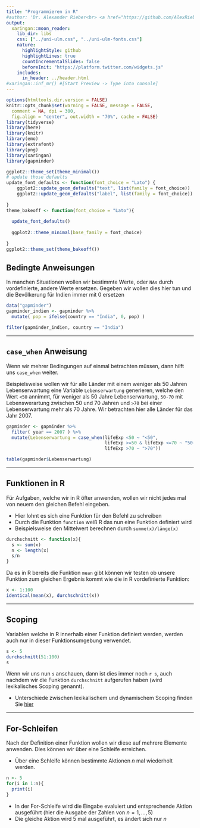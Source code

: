 ```yaml
---
title: "Programmieren in R"
#author: 'Dr. Alexander Rieber<br> <a href="https://github.com/AlexRieber"><i class="fa fa-github fa-fw"></i>&nbsp; AlexRieber</a><br> <a href="mailto:alexander.rieber@uni-ulm.de"><i class="fa fa-paper-plane fa-fw"></i>&nbsp; alexander.rieber@uni-ulm.de</a><br>'
output:
  xaringan::moon_reader:
    lib_dir: libs
    css: ["../uni-ulm.css", "../uni-ulm-fonts.css"]
    nature:
      highlightStyle: github
      highlightLines: true
      countIncrementalSlides: false
      beforeInit: "https://platform.twitter.com/widgets.js"
    includes:
      in_header: ../header.html 
#xaringan::inf_mr() #[Start Preview -> Type into console]
---
```


```r
options(htmltools.dir.version = FALSE)
knitr::opts_chunk$set(warning = FALSE, message = FALSE, 
  comment = NA, dpi = 300,
  fig.align = "center", out.width = "70%", cache = FALSE)
library(tidyverse)
library(here)
library(knitr)
library(emo)
library(extrafont)
library(png) 
library(xaringan)
library(gapminder)

ggplot2::theme_set(theme_minimal())
# update those defaults
update_font_defaults <- function(font_choice = "Lato") {
    ggplot2::update_geom_defaults("text", list(family = font_choice))
    ggplot2::update_geom_defaults("label", list(family = font_choice))
    
}
theme_bakeoff <- function(font_choice = "Lato"){ 
  
  update_font_defaults()
  
  ggplot2::theme_minimal(base_family = font_choice)
  
}
ggplot2::theme_set(theme_bakeoff())
```


## Bedingte Anweisungen

In manchen Situationen wollen wir bestimmte Werte, oder `NAs` durch vordefinierte, andere Werte ersetzen.
Gegeben wir wollen dies hier tun und die Bevölkerung für Indien immer mit 0 ersetzen

```r
data("gapminder")
gapminder_indien <- gapminder %>%
  mutate( pop = ifelse(country == "India", 0, pop) ) 

filter(gapminder_indien, country == "India")
```

---

## `case_when` Anweisung

Ẁenn wir mehrer Bedingungen auf einmal betrachten müssen, dann hilft uns `case_when` weiter.

Beispielsweise wollen wir für alle Länder mit einem weniger als 50 Jahren Lebenserwartung eine Variable `Lebenserwartung` generieren, welche den Wert `<50` annimmt, für weniger als 50 Jahre Lebenserwartung, `50-70` mit Lebenswerartung zwischen 50 und 70 Jahren und `>70` bei einer Lebenserwartung mehr als 70 Jahre. Wir betrachten hier alle Länder für das Jahr 2007.

```r
gapminder <- gapminder %>%
  filter( year == 2007 ) %>%
  mutate(Lebenserwartung = case_when(lifeExp <50 ~ "<50",
                                     lifeExp >=50 & lifeExp <=70 ~ "50-70",
                                     lifeExp >70 ~ ">70"))

table(gapminder$Lebenserwartung)
```

---

## Funktionen in R

Für Aufgaben, welche wir in R öfter anwenden, wollen wir nicht jedes mal von neuem den gleichen Befehl eingeben.

- Hier lohnt es sich eine Funktion für den Befehl zu schreiben
- Durch die Funktion `function` weiß R das nun eine Funktion definiert wird
- Beispielsweise den Mittelwert berechnen durch `summe(x)/länge(x)`

```r
durchschnitt <- function(x){
  s <- sum(x)
  n <- length(x)
  s/n
}
```

Da es in R bereits die Funktion `mean` gibt können wir testen ob unsere Funktion zum gleichen Ergebnis kommt wie die in R vordefinierte Funktion:

```r
x <- 1:100
identical(mean(x), durchschnitt(x))
```

---

## Scoping

Variablen welche in R innerhalb einer Funktion definiert werden, werden auch nur in dieser Funktionsumgebung verwendet.

```r
s <- 5
durchschnitt(51:100)
s
```

Wenn wir uns nun `s` anschauen, dann ist dies immer noch `r s`, auch nachdem wir die Funktion `durchschnitt` aufgerufen haben (wird lexikalisches Scoping genannt).

- Unterschiede zwischen lexikalischem und dynamischem Scoping finden Sie [hier](http://adv-r.had.co.nz/Functions.html#lexical-scoping)


---

## For-Schleifen

Nach der Definition einer Funktion wollen wir diese auf mehrere Elemente anwenden.
Dies können wir über eine Schleife erreichen.

- Über eine Schleife können bestimmte Aktionen $n$ mal wiederholt werden.

```r
n <- 5
for(i in 1:n){
  print(i)
}
```

- In der For-Schleife wird die Eingabe evaluiert und entsprechende Aktion ausgeführt (hier die Ausgabe der Zahlen von $n=1,\dots,5$)
- Die gleiche Aktion wird 5 mal ausgeführt, es ändert sich nur $n$
